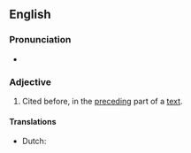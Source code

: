 {{also|abovecited}}
==English==

===Pronunciation===
* {{a|US}} {{IPA|/əˈbʌvˌsaɪt.əd/|lang=en}}

===Adjective===
{{en-adj|head=[[above]]-[[cited]]|-}}

# Cited before, in the [[preceding]] part of a [[text]].

====Translations====
{{trans-top|cited before}}
* Dutch: {{t+|nl|bovengenoemd}} {{t|nl|bovenvermeld}}
{{trans-bottom}}